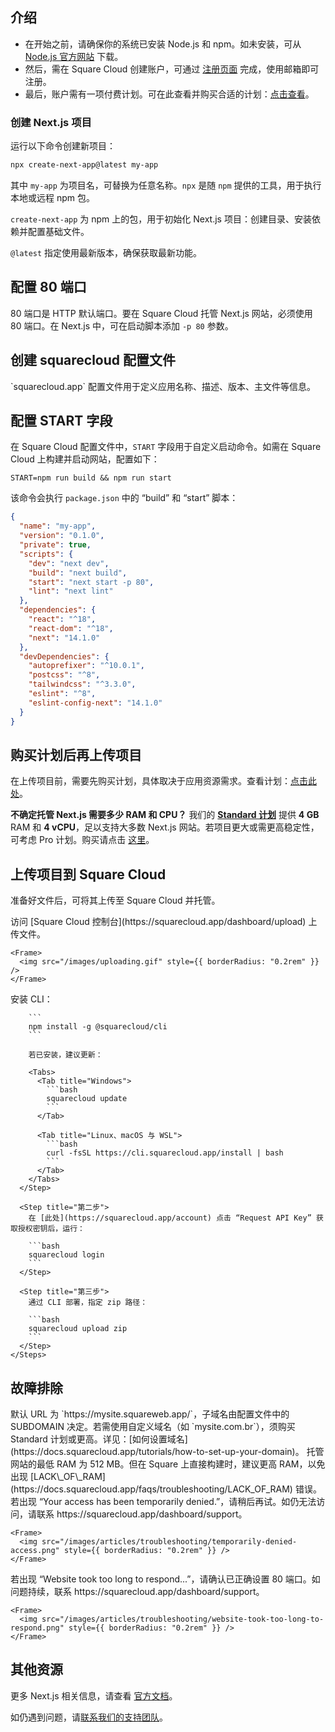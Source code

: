 ## 介绍

* 在开始之前，请确保你的系统已安装 Node.js 和 npm。如未安装，可从 [Node.js 官方网站](https://nodejs.org/) 下载。
* 然后，需在 Square Cloud 创建账户，可通过 [注册页面](https://squarecloud.app/signup) 完成，使用邮箱即可注册。
* 最后，账户需有一项付费计划。可在此查看并购买合适的计划：[点击查看](https://squarecloud.app/plans)。

### 创建 Next.js 项目

运行以下命令创建新项目：

```bash
npx create-next-app@latest my-app
```

其中 `my-app` 为项目名，可替换为任意名称。`npx` 是随 `npm` 提供的工具，用于执行本地或远程 npm 包。

`create-next-app` 为 npm 上的包，用于初始化 Next.js 项目：创建目录、安装依赖并配置基础文件。

`@latest` 指定使用最新版本，确保获取最新功能。

## 配置 80 端口

80 端口是 HTTP 默认端口。要在 Square Cloud 托管 Next.js 网站，必须使用 80 端口。在 Next.js 中，可在启动脚本添加 `-p 80` 参数。

## 创建 squarecloud 配置文件

<Card title="了解：如何创建 Square Cloud 配置文件。" icon="link" href="https://docs.squarecloud.app/getting-started/config-file">
  `squarecloud.app` 配置文件用于定义应用名称、描述、版本、主文件等信息。
</Card>

## 配置 START 字段

在 Square Cloud 配置文件中，`START` 字段用于自定义启动命令。如需在 Square Cloud 上构建并启动网站，配置如下：

```app squarecloud.app
START=npm run build && npm run start
```

该命令会执行 `package.json` 中的 “build” 和 “start” 脚本：

```json package.json
{
  "name": "my-app",
  "version": "0.1.0",
  "private": true,
  "scripts": {
    "dev": "next dev",
    "build": "next build",
    "start": "next start -p 80",
    "lint": "next lint"
  },
  "dependencies": {
    "react": "^18",
    "react-dom": "^18",
    "next": "14.1.0"
  },
  "devDependencies": {
    "autoprefixer": "^10.0.1",
    "postcss": "^8",
    "tailwindcss": "^3.3.0",
    "eslint": "^8",
    "eslint-config-next": "14.1.0"
  }
}
```

## 购买计划后再上传项目

在上传项目前，需要先购买计划，具体取决于应用资源需求。查看计划：[点击此处](https://squarecloud.app/plans)。

<Note>**不确定托管 Next.js 需要多少 RAM 和 CPU？** 我们的 **[Standard 计划](https://squarecloud.app/pay/standard)** 提供 **4 GB** RAM 和 **4 vCPU**，足以支持大多数 Next.js 网站。若项目更大或需更高稳定性，可考虑 Pro 计划。购买请点击 [这里](https://squarecloud.app/pay/pro)。</Note>

## 上传项目到 Square Cloud

准备好文件后，可将其上传至 Square Cloud 并托管。

<Tabs>
  <Tab title="Dashboard Upload">
    访问 [Square Cloud 控制台](https://squarecloud.app/dashboard/upload) 上传文件。

    <Frame>
      <img src="/images/uploading.gif" style={{ borderRadius: "0.2rem" }} />
    </Frame>
  </Tab>

  <Tab title="CLI Upload">
    <Steps>
      <Step title="第一步">
        安装 CLI：

        ```
        npm install -g @squarecloud/cli
        ```

        若已安装，建议更新：

        <Tabs>
          <Tab title="Windows">
            ```bash
            squarecloud update
            ```
          </Tab>

          <Tab title="Linux、macOS 与 WSL">
            ```bash
            curl -fsSL https://cli.squarecloud.app/install | bash
            ```
          </Tab>
        </Tabs>
      </Step>

      <Step title="第二步">
        在 [此处](https://squarecloud.app/account) 点击 “Request API Key” 获取授权密钥后，运行：

        ```bash
        squarecloud login
        ```
      </Step>

      <Step title="第三步">
        通过 CLI 部署，指定 zip 路径：

        ```bash
        squarecloud upload zip
        ```
      </Step>
    </Steps>
  </Tab>
</Tabs>

## 故障排除

<AccordionGroup>
  <Accordion title="自定义域名" icon="globe" iconType="solid">
    默认 URL 为 `https://mysite.squareweb.app/`，子域名由配置文件中的 SUBDOMAIN 决定。若需使用自定义域名（如 `mysite.com.br`），须购买 Standard 计划或更高。详见：[如何设置域名](https://docs.squarecloud.app/tutorials/how-to-set-up-your-domain)。
  </Accordion>

  <Accordion title="最低 RAM 要求" icon="memory" iconType="solid">
    托管网站的最低 RAM 为 512 MB。但在 Square 上直接构建时，建议更高 RAM，以免出现 [LACK\_OF\_RAM](https://docs.squarecloud.app/faqs/troubleshooting/LACK_OF_RAM) 错误。
  </Accordion>

  <Accordion title="访问被暂时拒绝" icon="ban" iconType="solid">
    若出现 “Your access has been temporarily denied.”，请稍后再试。如仍无法访问，请联系 https://squarecloud.app/dashboard/support。

    <Frame>
      <img src="/images/articles/troubleshooting/temporarily-denied-access.png" style={{ borderRadius: "0.2rem" }} />
    </Frame>
  </Accordion>

  <Accordion title="网站响应过慢…" icon="clock" iconType="solid">
    若出现 “Website took too long to respond...”，请确认已正确设置 80 端口。如问题持续，联系 https://squarecloud.app/dashboard/support。

    <Frame>
      <img src="/images/articles/troubleshooting/website-took-too-long-to-respond.png" style={{ borderRadius: "0.2rem" }} />
    </Frame>
  </Accordion>
</AccordionGroup>

## 其他资源

更多 Next.js 相关信息，请查看 [官方文档](https://nextjs.org/docs)。

如仍遇到问题，请[联系我们的支持团队](/company/support)。
